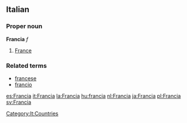 ==Italian==
===Proper noun===
'''Francia''' ''f''

# [[France]]

===Related terms===
*[[francese]]
*[[francio]]
[[Category:It:Countries]]

[[es:Francia]]
[[it:Francia]]
[[la:Francia]]
[[hu:francia]]
[[nl:Francia]]
[[ja:Francia]]
[[pl:Francia]]
[[sv:Francia]]